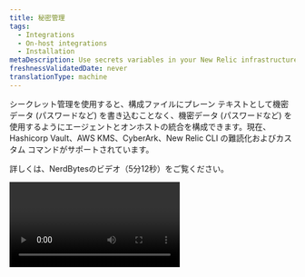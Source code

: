 ```yaml
---
title: 秘密管理
tags:
  - Integrations
  - On-host integrations
  - Installation
metaDescription: Use secrets variables in your New Relic infrastructure integration configuration to inject sensitive data that you don’t want in your configuration files.
freshnessValidatedDate: never
translationType: machine
---
```


シークレット管理を使用すると、構成ファイルにプレーン テキストとして機密データ (パスワードなど) を書き込むことなく、機密データ (パスワードなど) を使用するようにエージェントとオンホストの統合を構成できます。現在、Hashicorp Vault、AWS KMS、CyberArk、New Relic CLI の難読化およびカスタム コマンドがサポートされています。

詳しくは、NerdBytesのビデオ（5分12秒）をご覧ください。

<Video id="8NAUi0H2sfU" type="youtube" />

## 秘密の定義

設定用YAMLファイルでシークレットを使用するには

1. `variables`セクションを定義します。各エントリはシークレットオブジェクトの名前です。
2. 各エントリには、秘密のソースと、それらの秘密を取得するための適切な構成を含めてください。
3. 一般的な構成セクションで、シークレットオブジェクトのプロパティによって自動的に置き換えられる`${variable.property}`プレースホルダーを設定します。シークレットオブジェクトは、単純な文字列またはjsonオブジェクトとして定義できます。

<Callout variant="important">
  秘密の検索に失敗すると、インフラストラクチャ・エージェントが実行に必要なすべてのデータを持っていないため、統合は実行されません。
</Callout>

たとえば、次の構成では、Vaultから`creds`という名前のオブジェクトを取得します（シークレットのオブジェクト名を定義できます）。保存されたオブジェクトが、 `user`という名前のプロパティと`password`という名前の別のプロパティを持つ有効なJSONであると仮定します。それらを使用して、Nginxオンホスト統合からの`status_url`プロパティの基本HTTPクレデンシャルを設定します。

```
variables:
  creds:
    vault:
      http:
        url: http://my.vault.host/v1/newengine/data/secret
        headers:
          X-Vault-Token: my-vault-token
integrations:
  - name: nri-nginx
    env:
      METRICS: "true"
      STATUS_URL: http://${creds.user}:${creds.password}@example.com/status
      STATUS_MODULE: discover
      REMOTE_MONITORING: true
    interval: 30s
    labels:
      env: production
      role: load_balancer
```

<Callout variant="tip">
  変数からは、単純な文字列と有効なJSONオブジェクトの両方を取得することができます。\
  JSONオブジェクトを使用する場合は、キーと値の両方がダブルクオートで囲まれていることを確認してください。
</Callout>

## 環境変数の使用 [#using-variables]

環境変数は、 `{{MY_ENV_VAR}}`表記で`variables`セクションに使用できます。その際、環境変数が展開され、実行時にその値が置き換えられます。

トークンや難読化キーなどの機密性の高い値が設定ファイルに含まれないようにするには、この方法を使用します。

オンホストの統合設定ファイルで環境変数を使用する場合、 [passthrough\_environment](/docs/infrastructure/install-infrastructure-agent/configuration/infrastructure-agent-configuration-settings#passthrough_-environment) 設定を定義する必要があります。

## 秘密の変数 [#variables]

`variables`セクションの下の各構成でシークレットを定義します。各エントリは、取得したシークレットのプロパティを格納するユーザー定義のシークレット名です。各変数には、次のプロパティを含めることができます。

<table>
  <thead>
    <tr>
      <th style={{ width: "250px" }}>
        YAMLキー
      </th>

      <th>
        説明
      </th>
    </tr>
  </thead>

  <tbody>
    <tr>
      <td>
        `ttl`

        タイプ文字列
      </td>

      <td>
        シークレットが更新されるまでの時間。これは、数値の後に時間単位（ `s` 、 `m` 、または`h` ）を続けることができます。

        例： `30s` 、 `10m` 、 `1h`

        デフォルト： `1h`
      </td>
    </tr>

    <tr>
      <td>
        `aws-kms`
      </td>

      <td>
        [AWS KMSのシークレット検索の設定](#aws-kms-secrets)
      </td>
    </tr>

    <tr>
      <td>
        `vault`
      </td>

      <td>
        [ヴォールトシークレットの検索設定](#vault-secrets)
      </td>
    </tr>

    <tr>
      <td>
        `cyberark-cli`
      </td>

      <td>
        CyberArkのコマンドラインインターフェイスの設定
      </td>
    </tr>

    <tr>
      <td>
        `cyberark-api`
      </td>

      <td>
        [CyberArk REST APIの設定](#cyberark-api)
      </td>
    </tr>

    <tr>
      <td>
        `obfuscated`
      </td>

      <td>
        [New Relic CLIの難読化](#newrelic-cli-obfuscation)
      </td>
    </tr>
  </tbody>
</table>

## AWS KMSの秘密

Amazon KMSからシークレットを取得するには、 `aws-kms`セクションで次のプロパティを設定できます。すべてのフィールドが必須というわけではありません。たとえば、エンコードされたKMS文字列を提供するには、 `data` 、 `file` 、または`http`のいずれかが必要になります。

<table>
  <thead>
    <tr>
      <th style={{ width: "250px" }}>
        YAMLキー
      </th>

      <th>
        説明
      </th>
    </tr>
  </thead>

  <tbody>
    <tr>
      <td>
        `data`

        タイプ文字列
      </td>

      <td>
        復号化するBase64エンコードされたKMS文字列
      </td>
    </tr>

    <tr>
      <td>
        `file`

        タイプ文字列
      </td>

      <td>
        復号化するBase64エンコードされたKMS文字列を含むファイルへのパス
      </td>
    </tr>

    <tr>
      <td>
        `http`

        タイプYAMLプロパティ
      </td>

      <td>
        Base64でエンコードされたKMS文字列を復号化するように要求するために使用するHTTP構成。詳細については、 [Vault `http`](#vault-secrets)を参照してください。
      </td>
    </tr>

    <tr>
      <td>
        `credential_file`

        タイプ文字列
      </td>

      <td>
        AWS認証情報ファイルへのパス
      </td>
    </tr>

    <tr>
      <td>
        `config_file`

        タイプ文字列
      </td>

      <td>
        AWS設定ファイルへのパス
      </td>
    </tr>

    <tr>
      <td>
        `region`

        タイプ文字列
      </td>

      <td>
        AWS KMSリージョン
      </td>
    </tr>

    <tr>
      <td>
        `type`

        タイプ：文字列（ `plain` 、 `equal` 、または`json` ）
      </td>

      <td>
        秘密の値のフォーマット。

        * `plain`：宛先変数に直接格納される生の文字列。

        * `equal`：オブジェクトプロパティとして宛先変数に格納される`key=property`の1行の文字列。

        * `json`：プロパティとして宛先変数に格納されるJSONオブジェクト。

          タイプ`plain`または`json`のシークレットはドット表記を使用します。たとえば、 `${mysecret.nestedkey}` 。
      </td>
    </tr>
  </tbody>
</table>

次の例では、AWSKMSからプレーンなパスワード文字列を取得できます。提供された`data`エンコード文字列から復号化する必要があります。

```
variables:
  myPassword:
    aws-kms:
      data: T0hBSStGTEVY
      region: ap-southeast-2
      credential_file: "./my-aws-credentials-file"
      config_file: "./my-aws-config-file"
      type: plain
```

## ヴォールトの秘密

Vaultは、Vaultへの接続に使用されるHTTP構成を含む`http`フィールドを有効にする必要があります。httpエントリには、次のエントリを含めることができます。

<table>
  <thead>
    <tr>
      <th style={{ width: "250px" }}>
        YAMLキー
      </th>

      <th>
        説明
      </th>
    </tr>
  </thead>

  <tbody>
    <tr>
      <td>
        `url`

        タイプ文字列
      </td>

      <td>
        データを要求するURL
      </td>
    </tr>

    <tr>
      <td>
        `tls_config`

        タイプYAMLプロパティ
      </td>

      <td>
        [TLSの構成プロパティを使用する](#tls-config-properties)
      </td>
    </tr>

    <tr>
      <td>
        `headers`

        タイプYAMLマップ
      </td>

      <td>
        リクエストヘッダー
      </td>
    </tr>
  </tbody>
</table>

### tls\_configプロパティ [#tls-config-properties]

<Callout variant="important">
  シークレットはドット表記を使用する必要があります（例： `${mysecret.nestedkey}` 。
</Callout>

<table>
  <thead>
    <tr>
      <th style={{ width: "250px" }}>
        YAMLキー
      </th>

      <th>
        説明
      </th>
    </tr>
  </thead>

  <tbody>
    <tr>
      <td>
        `enable`

        タイプブーリアン
      </td>

      <td>
        TLSを有効にする

        デフォルト： `false`
      </td>
    </tr>

    <tr>
      <td>
        `insecure_skip_verify`

        タイプブーリアン
      </td>

      <td>
        サーバーの証明書チェーンとホストの検証をスキップする

        デフォルト： `false`
      </td>
    </tr>

    <tr>
      <td>
        `min_version`

        型。UInt16
      </td>

      <td>
        受け入れ可能なSSL/TLSの最小バージョン

        デフォルト： `0` （TLSバージョン1.0を使用）
      </td>
    </tr>

    <tr>
      <td>
        `max_version`

        型。UInt16
      </td>

      <td>
        許容される最大のSSL/TLSバージョン

        デフォルト： `0` （TLSバージョン1.3を使用）
      </td>
    </tr>

    <tr>
      <td>
        `ca`

        タイプ文字列
      </td>

      <td>
        TLS証明書

        `""`
      </td>
    </tr>
  </tbody>
</table>

次の例では、セキュリティで保護されたサーバーから Vault トークンを使用してシークレットを取得し、サーバー証明書の検証をスキップします。

```
variables:
  mydata:
    vault:
      http:
        url: https://my.vault.host/v1/newengine/data/secret
        headers:
          X-Vault-Token: my-vault-token
        tls_config:
          insecure_skip_verify: true
```

## CyberArkのコマンドラインインターフェイス [#cyberark-cli]

CyberArkのコマンドラインインターフェイス（CLI）からシークレットを取得するには、以下の構成を使用します。すべてのキーが必要です。

<table>
  <thead>
    <tr>
      <th>
        YAMLキー
      </th>

      <th>
        説明
      </th>
    </tr>
  </thead>

  <tbody>
    <tr>
      <td style={{ textAlign: "left" }}>
        `cli`

        タイプ：文字列
      </td>

      <td>
        CyberArk CLI実行ファイルのフルパス

        デフォルト：&quot;&quot;
      </td>
    </tr>

    <tr>
      <td style={{ textAlign: "left" }}>
        `app`-id

        タイプ：文字列
      </td>

      <td>
        秘密保持者のアプリケーションID

        デフォルト：&quot;&quot;
      </td>
    </tr>

    <tr>
      <td style={{ textAlign: "left" }}>
        `safe`

        タイプ：文字列
      </td>

      <td>
        秘密が詰まった金庫

        デフォルト：&quot;&quot;
      </td>
    </tr>

    <tr>
      <td style={{ textAlign: "left" }}>
        `folder`

        タイプ：文字列
      </td>

      <td>
        秘伝書の入ったフォルダ

        デフォルト：&quot;&quot;
      </td>
    </tr>

    <tr>
      <td style={{ textAlign: "left" }}>
        `object`

        タイプ：文字列
      </td>

      <td>
        秘密が関連付けられているオブジェクト

        デフォルト：&quot;&quot;
      </td>
    </tr>
  </tbody>
</table>

次の例では、コマンドライン・インターフェースを使ってCyberArkの秘密を取得します。

```
variables:
  credentials:
    cyberark-cli:
      cli: /full/path/to/clipasswordsdk
      app-id: my-appid
      safe: my-safe
      folder: my-folder
      object: my-object
```

## CyberArk REST API [#cyberark-api]

CyberArk REST APIを使用してシークレットを取得するには、HTTP構成を含む`http`キーが必要です。`http`キーにはこれらのサブキーが含まれています。必要なのは`url`のみです。

<table>
  <thead>
    <tr>
      <th style={{ width: "250px" }}>
        YAMLキー
      </th>

      <th>
        説明
      </th>
    </tr>
  </thead>

  <tbody>
    <tr>
      <td>
        `url`

        タイプ文字列
      </td>

      <td>
        データを要求するURL、このキーが必要です。

        デフォルト：なし
      </td>
    </tr>

    <tr>
      <td>
        `tls_config`

        タイプYAMLプロパティ
      </td>

      <td>
        [TLSの構成プロパティを使用する](#tls-config-properties)
      </td>
    </tr>

    <tr>
      <td>
        `headers`

        タイプYAMLマップ
      </td>

      <td>
        リクエストヘッダー
      </td>
    </tr>
  </tbody>
</table>

次の例では、CyberArk REST APIを使用して、サーバー証明書の検証を省略してシークレットを取得しています。

```
variables:
  credentials:
    cyberark-api:
      http:
        url: https://hostname/AIMWebService/api/Accounts?AppID=myAppID&Query=Safe=mySafe;Object=myObject
        tls_config:
          insecure_skip_verify: true
```

上記の例を参考にして、ユーザー名とパスワードを次のように呼び出します。

```
   USERNAME: ${credentials.user}
   PASSWORD: ${credentials.password}
```

注: Microsoft SQL Server の場合、Windows 認証ユーザー ログインを使用する場合は、 `USERNAME`前にドメインを付ける必要があります。 例えば：

```
   USERNAME: <domain>\${credentials.user}
```

## New Relic CLIの難読化 [#newrelic-cli-obfuscation]

<Callout variant="important">
  可能な場合は、単純な難読化ではなく、サポートされているシークレット プロバイダーのいずれかを使用することをお勧めします。 単純な難読化では、プロセスを元に戻すことができるため、資格情報の機密性が保証されません。

  下記のガイドラインを参照して、環境変数を定義し、設定ファイルに難読化キーを持たないようにしてください。

  Windowsホストでは、コマンドプロンプトウィンドウではなく、Powershellを使用してください。コマンドプロンプトウィンドウでは、引用符が予期せぬ方法で処理されることがあるからです。
</Callout>

<Callout variant="tip">
  インフラストラクチャ エージェント 1.14.0 以降が必要です
</Callout>

New Relic CLI の obfuscate コマンドを使用すると、インフラストラクチャ エージェントやオンホストの統合設定ファイル内の機密情報を不明瞭にすることができます。

ステップ

* [New Relic CLI](https://github.com/newrelic/newrelic-cli/blob/master/docs/GETTING_STARTED.md) を任意のホスト（開発用のホストでも可）にインストールします。
* 難読化された値を生成するために、CLI [obfuscateコマンド](https://github.com/newrelic/newrelic-cli/blob/master/docs/cli/newrelic_agent_config_obfuscate.md) を実行します。

```
newrelic agent config obfuscate --value '<plain_text_config_value>' --key '<obfuscation_key>'
```

* 以下の例に示すように、cliコマンドの結果を`obfuscated`セクションの`text`引数にコピーします。
* 構成YMLファイルで複数の値を参照する必要がある場合は、JSONブロックを難読化できます。Windowsホストでは、引用符`""`を円記号でエスケープする必要がある場合があることに注意してください。例： `'{\"attribute\":\"value\"...` 。さらに、コマンドプロンプトウィンドウでは予期しない方法で引用符を処理できるため、コマンドプロンプトウィンドウではなく、WindowsホストでPowershellを使用してください。

```
newrelic agent config obfuscate --value '{"attribute":"value","attribute2":"value2"}' --key '<obfuscation_key>'
```

<table>
  <thead>
    <tr>
      <th style={{ width: "250px" }}>
        YAMLキー
      </th>

      <th>
        説明
      </th>
    </tr>
  </thead>

  <tbody>
    <tr>
      <td>
        キー

        タイプ文字列
      </td>

      <td>
        New Relic CLI を使用してクリアテキスト値を難読化する際に使用する文字列

        デフォルト：なし
      </td>
    </tr>

    <tr>
      <td>
        `secret`

        タイプ文字列
      </td>

      <td>
        newrelic-cliコマンドの出力結果

        デフォルト：なし
      </td>
    </tr>
  </tbody>
</table>

<DNT>
  **Integrations configuration example**
</DNT>

次の例では、New Relic CLI を使用して難読化された Nginx のユーザー名とパスワードを取得できます。 この例では、難読化された値が JSON ブロックであるため、資格情報を取得するときにドット表記を使用します。

```
variables:
  creds:
    obfuscated:
      key: 'random_key_used_in_cli'
      secret: 'obscured_output_from_cli'
integrations:
  - name: nri-nginx
    env:
      METRICS: "true"
      STATUS_URL: http://${creds.user}:${creds.password}@example.com/status
      STATUS_MODULE: discover
      REMOTE_MONITORING: true
    interval: 30s
    labels:
      env: production
      role: load_balancer
```

以下の例のように、難読化の引数に環境変数を使用することをお勧めします。

```
variables:
  creds:
    obfuscated:
      key: {{OBFUSCATION_KEY}}
      secret: {{OBFUSCATION_TEXT}}
integrations:
  - name: nri-nginx
    env:
      METRICS: "true"
      STATUS_URL: http://${creds.user}:${creds.password}@example.com/status
      STATUS_MODULE: discover
      REMOTE_MONITORING: true
    interval: 30s
    labels:
      env: production
      role: load_balancer
```

<DNT>
  **Agent configuration example**
</DNT>

この例では、プロキシの詳細 (ユーザー、パスワード、ホスト) を含む文字列を取得できます。

```
variables:
  obfuscated_proxy:
    obfuscated:
      key: 'random_key_used_in_cli'
      secret: 'obscured_output_from_cli'

proxy: ${obfuscated_proxy}
```

## カスタムコマンド [#custom-commands]

<Callout variant="important">
  `command` 構成には、インフラストラクチャ エージェント `1.41.0` 以降が必要です。環境要件に基づいて、構成された `command` を実行するために必要な権限がエージェントにあることを確認してください。
</Callout>

同じホストで使用できるカスタム コマンドからエージェントまたは統合の構成を読み込むことができます。インフラストラクチャ エージェントは、構成を最初に `command` 出力からロードするタイミングを検出し、 `ttl` の更新時間に基づいて値を更新し続けます。

コマンドの予期される出力形式は、JSON または String のいずれかです。

### JSON

次の JSON 構造は、定義された `command`からのメイン出力 (stdout) として想定されます。

```
{
  "data": {
    "myKey": "myValue"
  }, 
  "ttl": "24h"
}
```

* 最上位の `data` フィールドは必須です。
* 最上位の `ttl` フィールドは必須です。

これは、 `${myVariable.key}` 表記を使用して任意の構成ファイルで使用できます。次の例では、 `my-custom-auth` コマンドが `domain` パラメータを指定して実行され、結果の `token` エージェント構成としてロードされます。

```
variables:
  myToken:
    command:
      path: '/path/to/my-custom-auth-json'
      args: ["--domain", "myDomain", "--other_param", "otherValue"] 
      ttl: 24h
      
# my-custom-auth output example: {"data":{"token":"XXXXYYYYZZZZ"}, "ttl": "24h"}
# the `token` result can be included as ${myToken.token} in any configuration.
  
http:
  headers: 
    "Proxy-Authorization": ${myToken.token}
```

### 文字列(テキスト/プレーン)

コマンド出力がプレーン文字列の場合は、構成内で `${myVar}` 表記を使用して参照できます。

例：

```
variables:
  myToken:
    command:
      path: '/path/to/my-custom-auth-string'
      args: ["arg1", "arg2"] 
      ttl: 24h
      
# my-custom-auth output example: "XXXXYYYYZZZZ"
# the `token` result can be included as ${myToken} on any configuration.
  
http:
  headers: 
    "Proxy-Authorization": ${myToken}
```